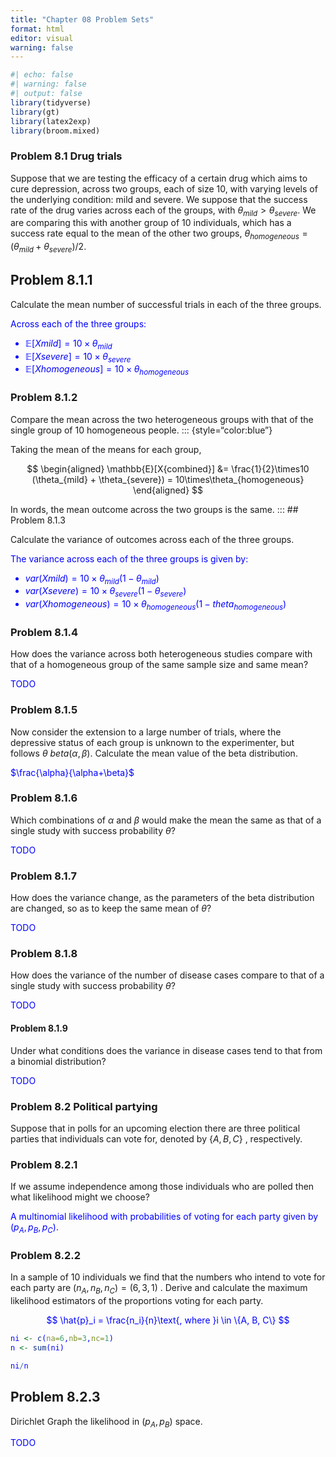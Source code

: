 ```yaml
---
title: "Chapter 08 Problem Sets"
format: html
editor: visual
warning: false
---
```


```r
#| echo: false
#| warning: false
#| output: false
library(tidyverse)
library(gt)
library(latex2exp)
library(broom.mixed)
```

### Problem 8.1 Drug trials

Suppose that we are testing the efficacy of a certain drug which aims to cure depression, across
two groups, each of size 10, with varying levels of the underlying condition: mild and severe.
We suppose that the success rate of the drug varies across each of the groups, with $θ_{mild} > θ_{severe}$.
We are comparing this with another group of 10 individuals, which has a success rate equal to
the mean of the other two groups, $θ_{homogeneous} = ( θ_{mild} + θ_{severe} ) / 2$.

## Problem 8.1.1

Calculate the mean number of successful trials in each of the three groups.

::: {style="color:blue"}
Across each of the three groups:

* $\mathbb{E}[X{mild}] = 10\times\theta_{mild}$
* $\mathbb{E}[X{severe}] = 10\times\theta_{severe}$
* $\mathbb{E}[X{homogeneous}] = 10\times\theta_{homogeneous}$

:::

### Problem 8.1.2

Compare the mean across the two heterogeneous groups with that of the single
group of 10 homogeneous people.
::: {style="color:blue"}

Taking the mean of the means for each group,

$$
\begin{aligned}
\mathbb{E}[X{combined}] &= \frac{1}{2}\times10 (\theta_{mild} + \theta_{severe}) = 10\times\theta_{homogeneous}  
\end{aligned}
$$

In words, the mean outcome across the two groups is the same.
:::
## Problem 8.1.3

Calculate the variance of outcomes across each of the three groups.

::: {style="color:blue"}
The variance across each of the three groups is given by:


* $var(X{mild}) = 10\times\theta_{mild}(1-\theta_{mild})$
* $var(X{severe}) = 10\times\theta_{severe}(1-\theta_{severe})$
* $var(X{homogeneous}) = 10\times\theta_{homogeneous}(1-theta_{homogeneous})$

:::

### Problem 8.1.4

How does the variance across both heterogeneous studies compare with that of
a homogeneous group of the same sample size and same mean?

::: {style="color:blue"}
TODO
:::

### Problem 8.1.5

Now consider the extension to a large number of trials, where the depressive
status of each group is unknown to the experimenter, but follows $θ ~ beta( α , β )$. Calculate the
mean value of the beta distribution.


::: {style="color:blue"}
$\frac{\alpha}{\alpha+\beta}$
:::

### Problem 8.1.6

Which combinations of $α$ and $β$ would make the mean the same as that of a
single study with success probability $θ$?


::: {style="color:blue"}
TODO
:::

### Problem 8.1.7

How does the variance change, as the parameters of the beta distribution are
changed, so as to keep the same mean of $θ$?


::: {style="color:blue"}
TODO
:::

### Problem 8.1.8

How does the variance of the number of disease cases compare to that of a single
study with success probability $θ$?


::: {style="color:blue"}
TODO
:::


#### Problem 8.1.9

Under what conditions does the variance in disease cases tend to that from a
binomial distribution?


::: {style="color:blue"}
TODO
:::

### Problem 8.2 Political partying

Suppose that in polls for an upcoming election there are three political parties that individuals
can vote for, denoted by $\{ A , B , C \}$ , respectively.

### Problem 8.2.1

If we assume independence among those individuals who are polled then what
likelihood might we choose?


::: {style="color:blue"}
A multinomial likelihood with probabilities of voting for each party given by $(p_A, p_B, p_C)$.
:::

### Problem 8.2.2

In a sample of 10 individuals we find that the numbers who intend to vote for
each party are $( n_A , n_B , n_C ) = (6,3,1)$ . Derive and calculate the maximum likelihood estimators of
the proportions voting for each party.


::: {style="color:blue"}
$$
\hat{p}_i = \frac{n_i}{n}\text{, where }i \in \{A, B, C\}
$$
```r
ni <- c(na=6,nb=3,nc=1)
n <- sum(ni)

ni/n
```

:::

## Problem 8.2.3
Dirichlet
Graph the likelihood in $( p_A , p_B )$ space.

::: {style="color:blue"}
TODO
:::


